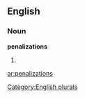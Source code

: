 
==English==

===Noun===
'''penalizations'''

# {{plural of|[[penalization]]}}

[[Category:English plurals]]

[[ar:penalizations]]